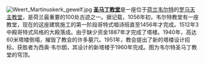 [[File:Weert_Martinuskerk_gewelf.jpg|left]]
'''[[圣马丁教堂_(韦尔特)|圣马丁教堂]]'''是一座位于[[荷兰|荷兰]][[韦尔特|韦尔特]]的[[罗马天主教|罗马天主教堂]]，是荷兰最重要的100处古迹之一。据记载，1056年初，韦尔特教堂有一座教堂，现在的这座建筑施工的第一阶段哥特式唱诗班直至1456年才完成。1512年3中殿哥特式风格的大殿落成。由于缺少资金1887年才完成了塔楼。1940年，高达60米塔楼倒塌，摧毁了教会的许多墓穴。1951年，教会提出了新的塔楼设计招标。获胜者为西奥·韦尔朗，其设计的新塔楼于1960年完成。图为韦尔特圣马丁教堂的穹顶。